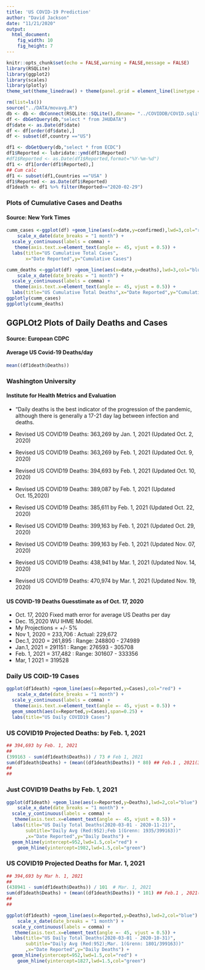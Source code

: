 ```yaml
---
title: 'US COVID-19 Prediction'
author: "David Jackson"
date: "11/21/2020"
output: 
  html_document: 
    fig_width: 10
    fig_height: 7
---
```


```r
knitr::opts_chunk$set(echo = FALSE,warning = FALSE,message = FALSE)
library(RSQLite)
library(ggplot2)
library(scales)
library(plotly)
theme_set(theme_linedraw() + theme(panel.grid = element_line(linetype = 'dashed')))
```

```r
rm(list=ls())
source("../DATA/movavg.R")
db <- db <- dbConnect(RSQLite::SQLite(),dbname= "../COVIDDB/COVID.sqlite3")
df <- dbGetQuery(db,"select * from JHUDATA")
df$date <- as.Date(df$date)
df <- df[order(df$date),]
df <- subset(df,country =="US")

```

```r
df1 <- dbGetQuery(db,"select * from ECDC")
df1$Reported <- lubridate::ymd(df1$Reported)
#df1$Reported <- as.Date(df1$Reported,format="%Y-%m-%d")
df1 <- df1[order(df1$Reported),]
## Cum calc
df1 <- subset(df1,Countries =="USA" )
df1$Reported <- as.Date(df1$Reported)
df1death <- df1 %>% filter(Reported>="2020-02-29") 

```

### Plots of Cumulative Cases and Deaths
#### Source: New York Times

```r
cumm_cases <-ggplot(df) +geom_line(aes(x=date,y=confirmed),lwd=3,col="red") + 
    scale_x_date(date_breaks = "1 month") +
  scale_y_continuous(labels = comma) +
   theme(axis.text.x=element_text(angle =- 45, vjust = 0.5)) +
  labs(title="US Cumulative Total Cases",
       x="Date Reported",y="Cumulative Cases") 
```
```r
cumm_deaths <-ggplot(df) +geom_line(aes(x=date,y=deaths),lwd=3,col="blue") + 
    scale_x_date(date_breaks = "1 month") +
  scale_y_continuous(labels = comma) +
   theme(axis.text.x=element_text(angle =- 45, vjust = 0.5)) +
  labs(title="US Cumulative Total Deaths",x="Date Reported",y="Cumulative Deaths")
ggplotly(cumm_cases)
ggplotly(cumm_deaths)
```

## GGPLOt2 Plots of Daily Deaths and Cases
#### Source: European CDPC


#### Average US Covid-19 Deaths/day

```r
mean((df1death$Deaths))
```

### Washington University
#### Institute for Health Metrics and Evaluation
* "Daily deaths is the best indicator of the progression of the pandemic, although there is generally a 17-21 day lag between infection and deaths.

* Revised US COVID19 Deaths: 363,269 by Jan. 1, 2021 (Updated Oct. 2, 2020)
* Revised US COVID19 Deaths: 363,269 by Feb. 1, 2021 (Updated Oct. 9, 2020)
* Revised US COVID19 Deaths: 394,693 by Feb. 1, 2021 (Updated Oct. 10, 2020)
* Revised US COVID19 Deaths: 389,087 by Feb. 1, 2021 (Updated Oct. 15,2020)
* Revised US COVID19 Deaths: 385,611 by Feb. 1, 2021 (Updated Oct. 22, 2020)
* Revised US COVID19 Deaths: 399,163 by Feb. 1, 2021 (Updated Oct. 29, 2020)
* Revised US COVID19 Deaths: 399,163 by Feb. 1, 2021 (Updated Nov. 07, 2020)
* Revised US COVID19 Deaths: 438,941 by Mar. 1, 2021 (Updated Nov. 14, 2020)
* Revised US COVID19 Deaths: 470,974 by Mar. 1, 2021 (Updated Nov. 19, 2020)

#### US COVID-19 Deaths  Guesstimate as of Oct. 17, 2020
* Oct. 17, 2020 Fixed math error for average US Deaths per day
* Dec. 15,2020 WU IHME Model.
* My Projections = +/- 5%
* Nov 1,  2020 = 233,706 : Actual: 229,672
* Dec.1,  2020 = 261,895 : Range: 248800 - 274989
* Jan.1,  2021 = 291151  : Range: 276593 - 305708
* Feb. 1, 2021 = 317,482 : Range: 301607 - 333356
* Mar, 1 2021 = 319528

### Daily US COID-19 Cases

```r
ggplot(df1death) +geom_line(aes(x=Reported,y=Cases),col="red") + 
    scale_x_date(date_breaks = "1 month") +
  scale_y_continuous(labels = comma) +
   theme(axis.text.x=element_text(angle =- 45, vjust = 0.5)) + 
  geom_smooth(aes(x=Reported,y=Cases),span=0.25) +
  labs(title="US Daily COVID19 Cases")
```


### US COVID19 Projected Deaths: by  Feb. 1, 2021


```r
## 394,693 by Feb. 1, 2021
##
(399163 - sum(df1death$Deaths)) / 73 # Feb 1, 2021
sum(df1death$Deaths) + (mean((df1death$Deaths)) * 80) ## Feb.1 , 2021(389087)
##
## 
```


### Just COVID19 Deaths by Feb. 1, 2021


```r
ggplot(df1death) +geom_line(aes(x=Reported,y=Deaths),lwd=2,col="blue") + 
    scale_x_date(date_breaks = "1 month") +
  scale_y_continuous(labels = comma) +
   theme(axis.text.x=element_text(angle =- 45, vjust = 0.5)) +
  labs(title="US Daily Total Deaths(2020-03-01 - 2020-11-21)",
       subtitle="Daily Avg (Red:952);Feb 1(Grenn: 1935/399163))"
       ,x="Date Reported",y="Daily Deaths") +
  geom_hline(yintercept=952,lwd=1.5,col="red") +
    geom_hline(yintercept=1982,lwd=1.5,col="green")

```

### US COVID19 Projected Deaths for Mar. 1, 2021

```r
## 394,693 by Mar h. 1, 2021
##
(438941 - sum(df1death$Deaths)) / 101  # Mar. 1, 2021
sum(df1death$Deaths) + (mean((df1death$Deaths)) * 101) ## Feb.1 , 2021(389087)
##
## 
```
```r
ggplot(df1death) +geom_line(aes(x=Reported,y=Deaths),lwd=2,col="blue") + 
    scale_x_date(date_breaks = "1 month") +
  scale_y_continuous(labels = comma) +
   theme(axis.text.x=element_text(angle =- 45, vjust = 0.5)) +
  labs(title="US Daily Total Deaths(2020-03-01 - 2020-10-31)",
       subtitle="Daily Avg (Red:952);Mar. 1(Grenn: 1801/399163))"
       ,x="Date Reported",y="Daily Deaths") +
  geom_hline(yintercept=952,lwd=1.5,col="red") +
    geom_hline(yintercept=1827,lwd=1.5,col="green")

```





